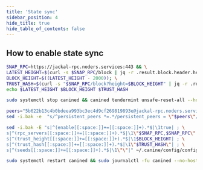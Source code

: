 ```yaml
---
title: 'State sync'
sidebar_position: 4
hide_title: true
hide_table_of_contents: false
---
```



<PageTitle
  iconUrl="img/jackal-icon.svg"
  title="State sync"
  chainId="jackal-1"
  version="v3.2.1"
/>

## How to enable state sync

```bash
SNAP_RPC=https://jackal-rpc.noders.services:443 && \
LATEST_HEIGHT=$(curl -s $SNAP_RPC/block | jq -r .result.block.header.height); \
BLOCK_HEIGHT=$((LATEST_HEIGHT - 2000)); \
TRUST_HASH=$(curl -s "$SNAP_RPC/block?height=$BLOCK_HEIGHT" | jq -r .result.block_id.hash) && \
echo $LATEST_HEIGHT $BLOCK_HEIGHT $TRUST_HASH
```

```bash
sudo systemctl stop canined && canined tendermint unsafe-reset-all --home ~/.canine --keep-addr-book
```

```bash
peers="5b622b13c4b0bdeea993bc3ec4d9cf269819893e@jackal-rpc.noders.services:17556"
sed -i.bak -e  "s/^persistent_peers *=.*/persistent_peers = \"$peers\"/" ~/.canine/config/config.toml
```

```bash
sed -i.bak -E "s|^(enable[[:space:]]+=[[:space:]]+).*$|\1true| ; \
s|^(rpc_servers[[:space:]]+=[[:space:]]+).*$|\1\"$SNAP_RPC,$SNAP_RPC\"| ; \
s|^(trust_height[[:space:]]+=[[:space:]]+).*$|\1$BLOCK_HEIGHT| ; \
s|^(trust_hash[[:space:]]+=[[:space:]]+).*$|\1\"$TRUST_HASH\"| ; \
s|^(seeds[[:space:]]+=[[:space:]]+).*$|\1\"\"|" ~/.canine/config/config.toml
```

```bash
sudo systemctl restart canined && sudo journalctl -fu canined --no-hostname -o cat
```
